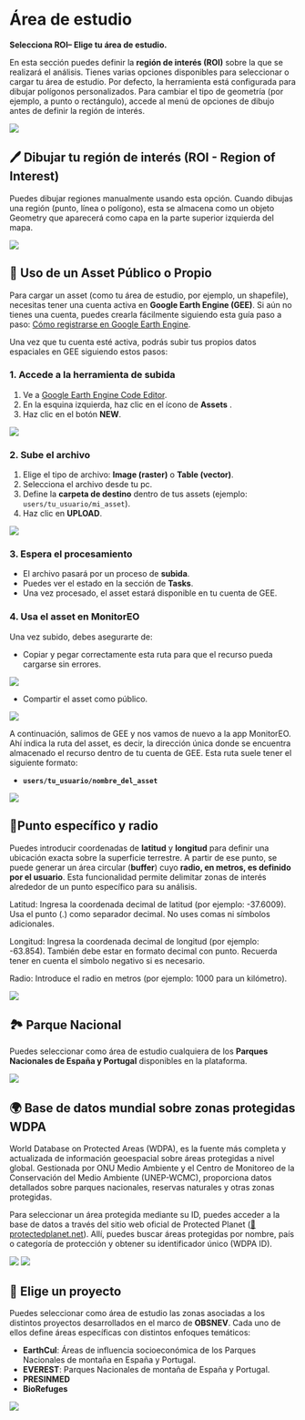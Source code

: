 # Área de estudio {#area-estudio}

**Selecciona ROI– Elige tu área de estudio.** 

En esta sección puedes definir la **región de interés (ROI)** sobre la que se realizará el análisis. Tienes varias opciones disponibles para seleccionar o cargar tu área de estudio. Por defecto, la herramienta está configurada para dibujar polígonos personalizados. Para cambiar el tipo de geometría (por ejemplo, a punto o rectángulo), accede al menú de opciones de dibujo antes de definir la región de interés.


![](assets/ROI_es.png)


## **🖊️ Dibujar tu región de interés (ROI \- Region of Interest)**

Puedes dibujar regiones manualmente usando esta opción. Cuando dibujas una región (punto, línea o polígono), esta se almacena como un objeto Geometry que aparecerá como capa en la parte superior izquierda del mapa.

![](assets/dibujado.png)


## 📂 **Uso de un Asset Público o Propio**

Para cargar un asset (como tu área de estudio, por ejemplo, un shapefile), necesitas tener una cuenta activa en **Google Earth Engine (GEE)**. Si aún no tienes una cuenta, puedes crearla fácilmente siguiendo esta guía paso a paso: [Cómo registrarse en Google Earth Engine](https://ecoinfugr.github.io/ecoinformatica/sesiones/teledeteccion/register_GEE_jml.html).

Una vez que tu cuenta esté activa, podrás subir tus propios datos espaciales en GEE siguiendo estos pasos:


### 1. Accede a la herramienta de subida

1. Ve a [Google Earth Engine Code Editor](https://code.earthengine.google.com).
2. En la esquina izquierda, haz clic en el ícono de **Assets** .
3. Haz clic en el botón **NEW**.

![](assets/gee2.png)

### 2. Sube el archivo

1. Elige el tipo de archivo: **Image (raster)** o **Table (vector)**.
2. Selecciona el archivo desde tu pc.
3. Define la **carpeta de destino** dentro de tus assets (ejemplo: `users/tu_usuario/mi_asset`).
4. Haz clic en **UPLOAD**.

![](assets/gee1.png)

### 3. Espera el procesamiento

- El archivo pasará por un proceso de **subida**.
- Puedes ver el estado en la sección de **Tasks**.
- Una vez procesado, el asset estará disponible en tu cuenta de GEE.


### 4. Usa el asset en MonitorEO

Una vez subido, debes asegurarte de:	

* Copiar y pegar correctamente esta ruta para que el recurso pueda cargarse sin errores.

![](assets/asset1_es.png)

* Compartir el asset como público.


![](assets/asset_2.png)

A continuación, salimos de GEE y nos vamos de nuevo a la app MonitorEO. Ahí indica la ruta del asset, es decir, la dirección única donde se encuentra almacenado el recurso dentro de tu cuenta de GEE.
Esta ruta suele tener el siguiente formato:

* **`users/tu_usuario/nombre_del_asset`**

![](assets/asset_es.png)

## **📌Punto específico y radio**

Puedes introducir coordenadas de **latitud** y **longitud** para definir una ubicación exacta sobre la superficie terrestre. A partir de ese punto, se puede generar un área circular (**buffer**) cuyo **radio, en metros, es definido por el usuario**. Esta funcionalidad permite delimitar zonas de interés alrededor de un punto específico para su análisis. 

Latitud: Ingresa la coordenada decimal de latitud (por ejemplo: -37.6009).
Usa el punto (.) como separador decimal. No uses comas ni símbolos adicionales.

Longitud: Ingresa la coordenada decimal de longitud (por ejemplo: -63.854). 
También debe estar en formato decimal con punto. Recuerda tener en cuenta el símbolo negativo si es necesario.

Radio: Introduce el radio en metros (por ejemplo: 1000 para un kilómetro).


![](assets/buffer_es1.png)

## **🏞️ Parque Nacional**

Puedes seleccionar como área de estudio cualquiera de los **Parques Nacionales de España y Portugal** disponibles en la plataforma.

![](assets/np_es.png)

## **🌍 Base de datos mundial sobre zonas protegidas WDPA** 

World Database on Protected Areas (WDPA), es la fuente más completa y actualizada de información geoespacial sobre áreas protegidas a nivel global. Gestionada por ONU Medio Ambiente y el Centro de Monitoreo de la Conservación del Medio Ambiente (UNEP-WCMC), proporciona datos detallados sobre parques nacionales, reservas naturales y otras zonas protegidas.

Para seleccionar un área protegida mediante su ID, puedes acceder a la base de datos a través del sitio web oficial de Protected Planet ([🔗 protectedplanet.net](https://www.protectedplanet.net/)). Allí, puedes buscar áreas protegidas por nombre, país o categoría de protección y obtener su identificador único (WDPA ID).

![](assets/WDPA_es.png)
![](assets/WDPA2.png)

## **📁 Elige un proyecto**

Puedes seleccionar como área de estudio las zonas asociadas a los distintos proyectos desarrollados en el marco de **OBSNEV**. Cada uno de ellos define áreas específicas con distintos enfoques temáticos:

* **EarthCul**: Áreas de influencia socioeconómica de los Parques Nacionales de montaña en España y Portugal.  
* **EVEREST**: Parques Nacionales de montaña de España y Portugal.  
* **PRESINMED**  
* **BioRefuges**

![](assets/PROJECTS_es.png)
